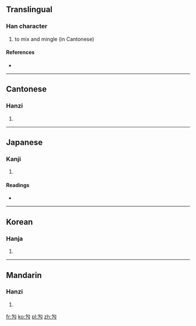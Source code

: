 ==Translingual==

===Han character===
{{Han char|rn=20|rad=勹|as=02|sn=4|four=2742<sub>0</sub>|canj=心大弓 (PKN), X心大弓 (XPKN)|ids=⿹[[勹]][[九]]}}

# to mix and mingle (in Cantonese)

====References====
* {{Han ref|kx=0150.210|dkj=02498|dj=0339.110|hdz=10256.020|uh=52FC|ud=21244|bh=C956|bd=51542}}

----

==Cantonese==

===Hanzi===
{{yue-hanzi|jyut=|y=gau1, kau1}}

# {{defn|lang=yue|sort=勹02}}

----

==Japanese==

===Kanji===
{{ja-kanji|grade=|rs=勹02}}

# {{defn|lang=ja|sort=勹02}}

====Readings====
* {{ja-readings|on=[[きゅう]] (kyū), [[く]] (ku)|kun=[[あつめる]] (atsumeru), [[あつまる]] (atsumaru)}}

----

==Korean==

===Hanja===
{{ko-hanja|hangeul=구|rv=gu|mr=ku}}

# {{defn|lang=ko|sort=勹02}}

----

==Mandarin==

===Hanzi===
{{cmn-hanzi|pin=[[jiū]] ([[jiu1]])|wg=chiu<sup>1</sup>}}

# {{defn|lang=cmn|sort=勹02}}

[[fr:勼]]
[[ko:勼]]
[[pl:勼]]
[[zh:勼]]
